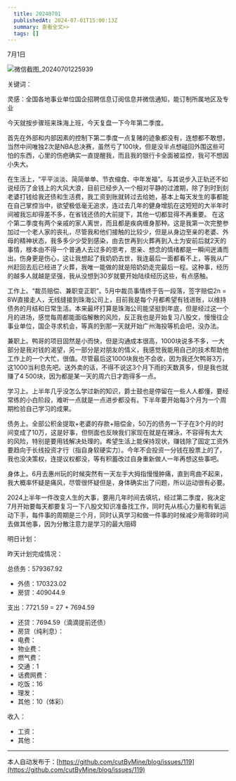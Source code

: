 ```yaml
---
  title: 20240701
  publishedAt: 2024-07-01T15:00:13Z
  summary: 查看全文>>
  tags: []
---
```


7月1日 

![微信截图_20240701225939](https://github.com/cutByMine/blog/assets/164211290/4d5b064c-d5c2-40ad-b26f-83ba038eb001)

关键词：

灵感：全国各地事业单位国企招聘信息订阅信息并微信通知，能订制所属地区及专业

今天就按步骤班来珠海上班，今天复盘一下今年第二季度。

首先在外部和内部因素的控制下第二季度一点复赌的迹象都没有，连想都不敢想，当然中间唯独2次是NBA总决赛，虽然亏了100块，但是没半点想碰回外围这些可怕的东西，心里的伤疤确实一直提醒我，而且我的银行卡全面被监控，我可不想因小失大。

在生活上，“平平淡淡、简简单单、节衣缩食、中年发福”。与其说步入正轨还不如说经历了金钱上的大风大浪，目前已经步入一个相对平静的过渡期，除了到时到刻老婆打钱给我还债和生活费，我工资到账就转过去给她，基本上每天发生的事都能在自己掌控当中，欲望极低毫无追求，连过去几年的健身增肌在这短短的大半年时间被我忘却得差不多，在省钱还债的大前提下，其他一切都显得不再重要。
在这个第二季度有两个亲戚的家人离世，而且都是疾病缠身那种。这是我第一次完整参加过一个老人家的丧礼，尽管我和他们接触的比较少，但是从身边至亲的老婆、外母的精神状态，我多多少少受到感染，由去世再到火葬再到入土为安前后就2天的事情，根本由不得一个普通人去过多的思考，思亲、想念的情绪都是一瞬间迸涌而出，伤身更是伤心，这让我想起了我奶奶去世，我连最后一面都看不上，等我从广州赶回去后已经进了火葬，我唯一能做的就是陪奶奶走完最后一程。这种事，经历的越多人就越是坚强，我从没想到30岁就要开始陆续经历这些，有点感触。

工作上。“裁员赔偿、兼职变正职”。5月中裁员事情终于告一段落，签字赔偿2n = 8W直接走人，无线缝接到珠海公司上，目前我是每个月都希望有钱进账，以维持债务的月结和日常生活。本来最坏打算是珠海公司能坚挺到年底，但是经过这一个月的进场，感觉每周都能面临解散的风险，反正我也是开始复习八股文，慢慢往企事业单位，国企寻求机会，等真的到那一天就开始广州海投等机会吧，没办法。

兼职上。鸭哥的项目固然是小而快，但是沟通成本很高，1000块说多不多，一大部分是我对钱的渴望，另一部分是对朋友的情义，我感觉我能用自己的技术帮助他工作上的一个大忙，很值。尽管最后这1000块我也不会收，因为我还欠鸭哥3万，这1000当利息先吧。送外卖的话，不得不说这3个月下雨的天数真多，但是我也就赚了4 500块，因为都是某一天的周六日才跑得多一点。

学习上。上半年几乎没怎么学过新的知识，爵士鼓也是停留在一些人人都懂，要经常练的小白阶段，难听一点就是一点进步都没有。下半年要开始每3个月为一个周期检验自己学习的成果。

债务上。全部公积金提取+老婆的存款+赔偿金，50万的债务一下子在3个月的时间变成了10万，这是好事，但侧面也反映我们家现在就是在裸泳，不容得有太大的风险，特别是要用钱解决处理的。希望生活上能保持现状，赚钱除了固定工资外要趋向于长线投资才行（指自身软硬实力）。今年不会投资一分钱在股票上的了，我也没决策权，连提议权都没，等有积蓄改过自身重新做人一年再想这些事吧。

身体上。6月去惠州玩的时候突然有一天左手大拇指慢慢肿痛，直到弯曲不起来，我大概率怀疑是痛风，尽管很怀疑但是，身体确实出了问题，所以运动很有必要。

2024上半年一件改变人生的大事，要用几年时间去填坑，经过第二季度，我决定7月开始要每天都要复习一下八股文知识准备找工作，同时先从核心力量和有氧运动下手，每件事的周期是三个月，同时认真学习和做一件事的时候减少用零碎时间去做其他事，因为分散注意力是学习的最大阻碍


明日计划：

昨天计划完成情况：

总债务：579367.92
- 外债：170323.02
- 房贷：409044.9

支出：7721.59 = 27 + 7694.59
- 还贷：7694.59（滴滴提前还债）
- 房贷（纯利息）：
- 电费：
- 物业费：
- 燃气费：
- 交通：1
- 话费网费：
- 吃饭：16
- 理发：
- 其他：10（体彩）

收入：
- 工资：
- 其他：


---
本人自动发布于：[https://github.com/cutByMine/blog/issues/119](https://github.com/cutByMine/blog/issues/119)

